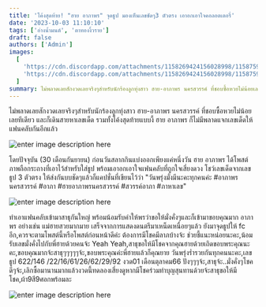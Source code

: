 ```yaml
---
title: 'โค้งสุดท้าย! "ฮาย อาภาพร" จุดธูป มองเห็นเลขชัดๆ3 ตัวตรง เอาอกเอาใจคอลอตเตอรี่'
date: '2023-10-03 11:10:10'
tags: ['อ่างน้ำมนต์', 'ตาทองงิ้วราย']
draft: false
authors: ['Admin']
images:
  [
    'https://cdn.discordapp.com/attachments/1158269424156028998/1158759871420825630/20f23a0b873f5169.jpeg?ex=6541033a&is=652e8e3a&hm=8ee9ae4d52cc99d42413fb9b4cdb7a9eb8597ac5369c27af47e772598198fab3&',
    'https://cdn.discordapp.com/attachments/1158269424156028998/1158759871710236752/a525e45673c70c27.jpg?ex=6541033a&is=652e8e3a&hm=8f39c5cc96c317e6618666dd9809166a9b8f0bbd332e7aa9882bdcc030735828&',
  ]
summary: ไม่พลาดเลยสักงวดเลยจริงๆสำหรับนักร้องลูกทุ่งสาว ฮาย-อาภาพร นครสวรรค์ ที่ชอบซื้อหวยไม่น้อยเลยทีเดียว และก็เดินสายหาเลขเด็ด รวมทั้งโค้งสุดท้ายแบบงี้ ฮาย อาภาพร ก็ไม่มีพลาดแจกเลขเด็ดให้แฟนคลับกันอีกแล้ว
---
```


ไม่พลาดเลยสักงวดเลยจริงๆสำหรับนักร้องลูกทุ่งสาว ฮาย-อาภาพร นครสวรรค์ ที่ชอบซื้อหวยไม่น้อยเลยทีเดียว และก็เดินสายหาเลขเด็ด รวมทั้งโค้งสุดท้ายแบบงี้ ฮาย อาภาพร ก็ไม่มีพลาดแจกเลขเด็ดให้แฟนคลับกันอีกแล้ว

![enter image description here](https://cdn.discordapp.com/attachments/1158269424156028998/1158759871420825630/20f23a0b873f5169.jpeg?ex=6541033a&is=652e8e3a&hm=8ee9ae4d52cc99d42413fb9b4cdb7a9eb8597ac5369c27af47e772598198fab3&)

โดยปัจจุบัน (30 เดือนกันยายน) ก่อนวันสลากกินแบ่งออกเพียงแค่หนึ่งวัน ฮาย อาภาพร ได้โพสต์ภาพถือกระถางที่เอาไว้สำหรับใส่ธูป พร้อมเอาอกเอาใจแฟนคลับที่ถูกใจเสี่ยงดวง โชว์เลขเด็ดจากเลขธูป 3 ตัวตรง ให้ส่งกันบบชัดๆแล้วก็แคปชั่นที่เขียนไว้ว่า "วันพรุ่งมั่งมีนะคะทุกคนค่ะ #อาภาพรนครสวรรค์ #อาภา #ฮายอาภาพรนครสวรรค์ #สวรรค์อาภา #ภาหาเลข"

![enter image description here](https://cdn.discordapp.com/attachments/1158269424156028998/1158759871710236752/a525e45673c70c27.jpg?ex=6541033a&is=652e8e3a&hm=8f39c5cc96c317e6618666dd9809166a9b8f0bbd332e7aa9882bdcc030735828&)

ทำเอาแฟนคลับเข้ามาสาธุกันใหญ่ พร้อมน้อมรับคำให้พรว่าขอให้มั่งคั่งๆและก็เข้ามาขอบคุณมาก อาภาพร อย่างเช่น แม่ฮายสวยมากมาย เสร็จจากการแสดงดนตรีมาเหน็ดเหนื่อยๆแล้ว ยังมาจุดธูปให้ fc อีก,ควรจะตามโพสต์นี้หรือโพสต์ก่อนหน้าดีค่ะ ต้องการมีโชคมีลาภบ้างจ้ะ ช่วยชี้แนะหน่อยนะคะ,น้อมรับเลขมั่งคั่งไปกับพี่ฮายด้วยคนจ้ะ Yeah Yeah,สาธุขอให้มีโชคจากคุณฮายด้วยเถิดขอบพระคุณนะคะ,ขอบคุณมากจ้ะสาธุๆๆๆๆๆจ้ะ,ขอบพระคุณค่ะพี่ฮายแล้วก็คุณยาย วันพรุ่งร่ำรวยกันทุกคนนะคะ,เลขธูป 622/146 /22/16/61/26/62/29/92 งวด01 เดือนตุลาคม66 ปังๆๆๆจ้ะ,สาธุจ้ะ..มั่งคั่งๆโชคดีๆจ้ะ,เลิกซื้อมานานมากแล้วงวดนี้ทดลองเสี่ยงดูหากมีโชคร่วมทำบุญสุนทานด้วยจ้ะสาธุขอให้มีโชค,ผ้า9สี9ศอกพร้อมละ

![enter image description here](https://cdn.discordapp.com/attachments/1158269424156028998/1158759871940927559/1bdcc58b5d4b9f5f.jpg?ex=6541033a&is=652e8e3a&hm=446584f5d58c8ad5d035115794acf84ddebdab8ae189a7ee61d5eccc47ad646a&)
